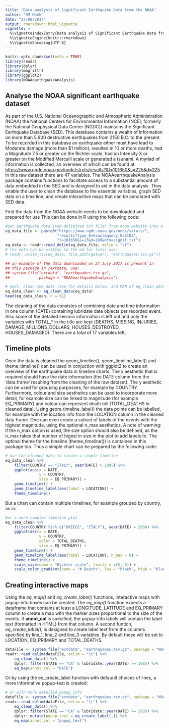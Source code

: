 ```yaml
---
title: "Data analysis of Significant Earthquake Data from the NOAA"
author: "RM Hoek"
date: "27/08/2017"
output: rmarkdown::html_vignette
vignette: >
  %\VignetteIndexEntry{Data analysis of Significant Earthquake Data from the NOAA}
  %\VignetteEngine{knitr::rmarkdown}
  %\VignetteEncoding{UTF-8}
---
```


```r
knitr::opts_chunk$set(echo = TRUE)
library(readr)
library(dplyr)
library(magrittr)
library(ggplot2)
library(NOAAearthquakeAnalysis)
```

## Analyse the NOAA significant earthquake dataset

As part of the U.S. National Oceanographic and Atmospheric Administration (NOAA) the National Centers for Environmental Information (NCEI; formerly the National Geophysical Data Center (NGDC)) maintains the Significant Earthquake Database (SED). This database contains a wealth of information on more than 5,900 destructive earthquakes from 2150 B.C. to the present. To be recorded in this database an earthquake either must have lead to Moderate damage (more than $1 million), resulted in 10 or more deaths, had a Magnitude 7.5 or greater on the Richter scale, had an Intensity X or greater on the Modified Mercalli scale or generated a tsunami. A myriad of information is collected, an overview of which can be found at: <https://www.ngdc.noaa.gov/nndc/struts/results?&t=101650&s=225&d=225>. In this raw dataset there are 47 variables.
  The NOAAearthquakeAnalysis package contains functions to facilitate access to a substantial amount of data embedded in the SED and is designed to aid in the data analysis. They enable the user to clean the database to the essential variables, graph SED data on a time line, and create interactive maps that can be annotated with SED data.

First the data from the NOAA website needs to be downloaded and prepared for use This can be done in R using the following code:

```r
#get earthquake data (tab-delimited txt file) from noaa website into a tibble
eq_data_file <- paste0("https://www.ngdc.noaa.gov/nndc/struts/", 
                       "results?type_0=Exact&query_0=$ID&", 
                       "t=101650&s=13&d=189&dfn=signif.txt")
eq_data <- readr::read_delim(eq_data_file, delim = "\t")
# the data can be written to the wd for later use:
# readr::write_tsv(eq_data, file.path(getwd(), "earthquakes.tsv.gz"))

## an example of the data downloaded on 27 July 2017 is present in 
## this package in /extdata, use: 
## system.file("extdata", "earthquakes.tsv.gz", 
##             package = "NOAAearthquakeAnalysis")

# next, clean the data (see for details below, and MAN of eq_clean_data())
eq_data_clean <- eq_clean_data(eq_data)
head(eq_data_clean, n = 6L)
```
The cleaning of the data consistes of combining date and time information in one column (DATE) containing lubridate date objects per recorded event. Also some of the detailed seismic information is left out and only the variables with TOTAL_* in the title are kept (DEATHS, MISSING, INJURIES, DAMAGE_MILLIONS_DOLLARS, HOUSES_DESTROYED, HOUSES_DAMAGED). There are a total of 17 variables left.


## Timeline plots

Once the data is cleaned the geom_timeline(), geom_timeline_label() and theme_timeline() can be used in conjuction with ggplot2 to create an overview of the earthquake data in timeline charts. The x aesthetic that is required should have the date information (the DATE column from the 'data.frame' resulting from the cleaning of the raw dataset). The y aesthetic can be used for grouping purposses, for example by COUNTRY. Furthermore, colour and size aesthetics can be used to incorporate more detail, for example size can be linked to magnitude (for example EQ_PRIMARY) and colour can represent death toll (TOTAL_DEATHS in cleaned data). Using geom_timeline_label() the data points can be labelled, for example with the location info from the LOCATION column in the cleaned data frame. One can even create a subset of labels of the events with the highest magnitude, using the optional n_max aesthetics. A note of warning: if the n_max option is used, the size option should also be defined, as the n_max takes that number of higest in size in the plot to add labels to. The optimal theme for the timeline (theme_timeline()) is contained in this package too. Thus a simple chart can be prepared by the following code:

```r
# use the cleaned data to create a simple timeline
eq_data_clean %>% 
    filter(COUNTRY == "ITALY", year(DATE) > 1985) %>% 
    ggplot(aes(x = DATE, 
               y = COUNTRY, 
               size = EQ_PRIMARY)) + 
    geom_timeline() + 
    geom_timeline_label(aes(label = LOCATION)) + 
    theme_timeline()
```

But a chart can contain multiple timelines, for example grouped by country, as in:

```r
#or a more complex timeline plot
eq_data_clean %>% 
    filter(COUNTRY %in% c("GREECE", "ITALY"), year(DATE) > 2000) %>% 
    ggplot(aes(x = DATE, 
               y = COUNTRY, 
               color = TOTAL_DEATHS, 
               size = EQ_PRIMARY)) + 
    geom_timeline() + 
    geom_timeline_label(aes(label = LOCATION), n_max = 8) + 
    theme_timeline() + 
    scale_size(name = "Richter scale", limits = c(5, 8)) + 
    scale_color_gradient(name = "# Deaths", low = "black", high = "blue")
```


## Creating interactive maps

Using the *eq_map()* and *eq_create_label()* functions, interactive maps with popup-info boxes can be created. The *eq_map()* function expects a dataframe that contains at least a LONGITUDE, LATITUDE and EQ_PRIMARY column to create a map with the marker sizes proportional to the size of the events. if **annot_col** is specified, the popup-info labels will contain the label text (formatted in HTML) from that column. A second funtion, *eq_create_label()*, is designed to create label text from the columns specified by line_1, line_2 and line_3 variables. By default these will be set to LOCATION, EQ_PRIMARY and TOTAL_DEATHS.

```r
dataFile <- system.file("extdata", "earthquakes.tsv.gz", package = "NOAAearthquakeAnalysis")
readr::read_delim(dataFile, delim = "\t") %>% 
    eq_clean_data() %>% 
    dplyr::filter(STATE == "CA" & lubridate::year(DATE) >= 1985) %>% 
    eq_map(annot_col = "DATE")
```

Or by using the eq_create_label function with defauult choices of lines, a more informative popup-text is created:

```r
# or with more detailed popup_info
dataFile <- system.file("extdata", "earthquakes.tsv.gz", package = "NOAAearthquakeAnalysis")
readr::read_delim(dataFile, delim = "\t") %>% 
    eq_clean_data() %>% 
    dplyr::filter(STATE == "CA" & lubridate::year(DATE) >= 1985) %>% 
    dplyr::mutate(popup_text = eq_create_label(.)) %>% 
    eq_map(annot_col = "popup_text")
```

